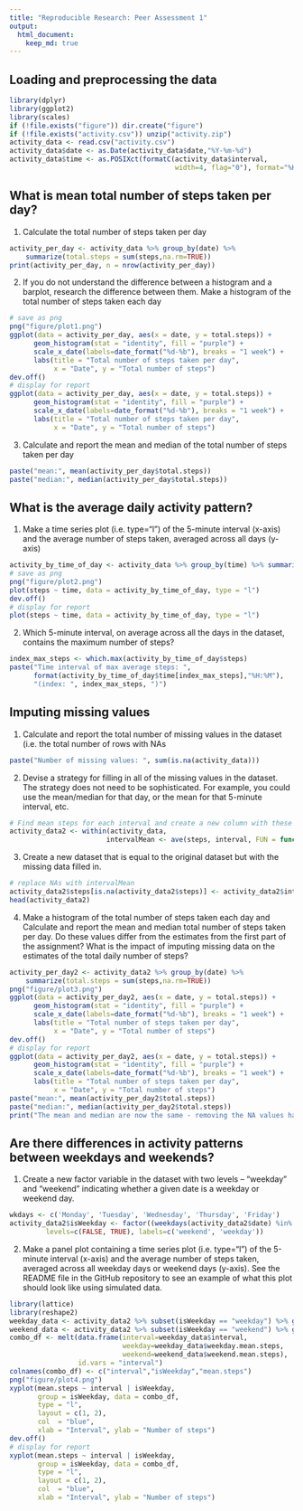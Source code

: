 ```yaml
---
title: "Reproducible Research: Peer Assessment 1"
output: 
  html_document:
    keep_md: true
---
```



## Loading and preprocessing the data

```r
library(dplyr)
library(ggplot2)
library(scales)
if (!file.exists("figure")) dir.create("figure")
if (!file.exists("activity.csv")) unzip("activity.zip")
activity_data <- read.csv("activity.csv")
activity_data$date <- as.Date(activity_data$date,"%Y-%m-%d")
activity_data$time <- as.POSIXct(formatC(activity_data$interval, 
                                         width=4, flag="0"), format="%H%M")

```

## What is mean total number of steps taken per day?

1) Calculate the total number of steps taken per day
```r
activity_per_day <- activity_data %>% group_by(date) %>% 
    summarize(total.steps = sum(steps,na.rm=TRUE))
print(activity_per_day, n = nrow(activity_per_day))
```

2) If you do not understand the difference between a histogram and a barplot, research the difference between them. Make a histogram of the total number of steps taken each day
```r
# save as png
png("figure/plot1.png")
ggplot(data = activity_per_day, aes(x = date, y = total.steps)) +
      geom_histogram(stat = "identity", fill = "purple") +
      scale_x_date(labels=date_format("%d-%b"), breaks = "1 week") +
      labs(title = "Total number of steps taken per day",
           x = "Date", y = "Total number of steps")
dev.off()
# display for report
ggplot(data = activity_per_day, aes(x = date, y = total.steps)) +
      geom_histogram(stat = "identity", fill = "purple") +
      scale_x_date(labels=date_format("%d-%b"), breaks = "1 week") +
      labs(title = "Total number of steps taken per day",
           x = "Date", y = "Total number of steps")
```

3) Calculate and report the mean and median of the total number of steps taken per day
```r
paste("mean:", mean(activity_per_day$total.steps))
paste("median:", median(activity_per_day$total.steps))
```

## What is the average daily activity pattern?

1) Make a time series plot (i.e. type="l") of the 5-minute interval (x-axis) and the average number of steps taken, averaged across all days (y-axis)
```r
activity_by_time_of_day <- activity_data %>% group_by(time) %>% summarize(steps = mean(steps, na.rm = TRUE))
# save as png
png("figure/plot2.png")
plot(steps ~ time, data = activity_by_time_of_day, type = "l")
dev.off()
# display for report
plot(steps ~ time, data = activity_by_time_of_day, type = "l")
```

2) Which 5-minute interval, on average across all the days in the dataset, contains the maximum number of steps?
```r
index_max_steps <- which.max(activity_by_time_of_day$steps)
paste("Time interval of max average steps: ",
      format(activity_by_time_of_day$time[index_max_steps],"%H:%M"), 
      "(index: ", index_max_steps, ")")
```

## Imputing missing values
1) Calculate and report the total number of missing values in the dataset (i.e. the total number of rows with NAs
```r
paste("Number of missing values: ", sum(is.na(activity_data)))
```

2) Devise a strategy for filling in all of the missing values in the dataset. The strategy does not need to be sophisticated. For example, you could use the mean/median for that day, or the mean for that 5-minute interval, etc.

```r
# Find mean steps for each interval and create a new column with these means
activity_data2 <- within(activity_data, 
                        intervalMean <- ave(steps, interval, FUN = function(x) mean(x, na.rm = TRUE)))
```

3) Create a new dataset that is equal to the original dataset but with the missing data filled in.
```r
# replace NAs with intervalMean
activity_data2$steps[is.na(activity_data2$steps)] <- activity_data2$intervalMean[is.na(activity_data2$steps)]
head(activity_data2)
```

4) Make a histogram of the total number of steps taken each day and Calculate and report the mean and median total number of steps taken per day. Do these values differ from the estimates from the first part of the assignment? What is the impact of imputing missing data on the estimates of the total daily number of steps?

```r
activity_per_day2 <- activity_data2 %>% group_by(date) %>% 
    summarize(total.steps = sum(steps,na.rm=TRUE))
png("figure/plot3.png")
ggplot(data = activity_per_day2, aes(x = date, y = total.steps)) +
      geom_histogram(stat = "identity", fill = "purple") +
      scale_x_date(labels=date_format("%d-%b"), breaks = "1 week") +
      labs(title = "Total number of steps taken per day",
           x = "Date", y = "Total number of steps")
dev.off()
# display for report
ggplot(data = activity_per_day2, aes(x = date, y = total.steps)) +
      geom_histogram(stat = "identity", fill = "purple") +
      scale_x_date(labels=date_format("%d-%b"), breaks = "1 week") +
      labs(title = "Total number of steps taken per day",
           x = "Date", y = "Total number of steps")
paste("mean:", mean(activity_per_day2$total.steps))
paste("median:", median(activity_per_day2$total.steps))
print("The mean and median are now the same - removing the NA values has eliminated evidence of skewness in the distribution")
```

## Are there differences in activity patterns between weekdays and weekends?

1) Create a new factor variable in the dataset with two levels – “weekday” and “weekend” indicating whether a given date is a weekday or weekend day.
``` r
wkdays <- c('Monday', 'Tuesday', 'Wednesday', 'Thursday', 'Friday')
activity_data2$isWeekday <- factor((weekdays(activity_data2$date) %in% wkdays), 
         levels=c(FALSE, TRUE), labels=c('weekend', 'weekday'))
```

2) Make a panel plot containing a time series plot (i.e. type="l") of the 5-minute interval (x-axis) and the average number of steps taken, averaged across all weekday days or weekend days (y-axis). See the README file in the GitHub repository to see an example of what this plot should look like using simulated data.
``` r
library(lattice)
library(reshape2)
weekday_data <- activity_data2 %>% subset(isWeekday == "weekday") %>% group_by(interval) %>% summarize(weekday.mean.steps = mean(steps,na.rm=TRUE))
weekend_data <- activity_data2 %>% subset(isWeekday == "weekend") %>% group_by(interval) %>% summarize(weekend.mean.steps = mean(steps,na.rm=TRUE))
combo_df <- melt(data.frame(interval=weekday_data$interval, 
                            weekday=weekday_data$weekday.mean.steps, 
                            weekend=weekend_data$weekend.mean.steps),
                 id.vars = "interval")
colnames(combo_df) <- c("interval","isWeekday","mean.steps")
png("figure/plot4.png")
xyplot(mean.steps ~ interval | isWeekday, 
       group = isWeekday, data = combo_df,
       type = "l",
       layout = c(1, 2),
       col  = "blue",
       xlab = "Interval", ylab = "Number of steps")
dev.off()
# display for report
xyplot(mean.steps ~ interval | isWeekday, 
       group = isWeekday, data = combo_df,
       type = "l",
       layout = c(1, 2),
       col  = "blue",
       xlab = "Interval", ylab = "Number of steps")
```